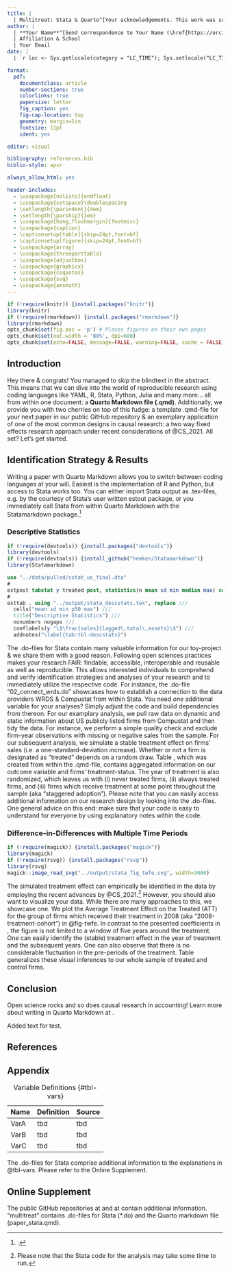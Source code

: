 ```yaml
---
title: |
  | Multitreat: Stata & Quarto^[Your acknowledgements. This work was supported by Deutsche Forschungsgemeinschaft (Project-ID 403041268, TRR 266 Accounting for Transparency).]
author: |
  | **Your Name**^[Send correspondence to Your Name (\href{https://orcid.org/}{orcid.org/yourID}), Affiliation & School, Address, ZIP code & country.]
  | Affiliation & School
  | Your Email
date: |
  | `r loc <- Sys.getlocale(category = "LC_TIME"); Sys.setlocale("LC_TIME", "C"); fdate <- format(Sys.time(), '%B %e, %Y'); Sys.setlocale("LC_TIME", loc); fdate` \vspace{12cm}

format:
  pdf:
    documentclass: article
    number-sections: true
    colorlinks: true
    papersize: letter
    fig_caption: yes
    fig-cap-location: top
    geometry: margin=1in
    fontsize: 11pt
    ident: yes

editor: visual

bibliography: references.bib
biblio-style: apsr

always_allow_html: yes

header-includes:
  - \usepackage[nolists]{endfloat}  
  - \usepackage{setspace}\doublespacing
  - \setlength{\parindent}{4em}
  - \setlength{\parskip}{1em}
  - \usepackage[hang,flushmargin]{footmisc}
  - \usepackage{caption} 
  - \captionsetup[table]{skip=24pt,font=bf}
  - \captionsetup[figure]{skip=24pt,font=bf}
  - \usepackage{array}
  - \usepackage{threeparttable}
  - \usepackage{adjustbox}
  - \usepackage{graphicx}
  - \usepackage{csquotes}
  - \usepackage{svg}
  - \usepackage{amsmath}
---
```


```r
if (!require(knitr)) {install.packages("knitr")}  
library(knitr)
if (!require(rmarkdown)) {install.packages("rmarkdown")}  
library(rmarkdown)
opts_chunk$set(fig.pos = 'p') # Places figures on their own pages
opts_chunk$set(out.width = '80%', dpi=600)
opts_chunk$set(echo=FALSE, message=FALSE, warning=FALSE, cache = FALSE)
```

\thispagestyle{empty}

\pagebreak

\setcounter{page}{1}

```{=tex}
\begin{center}
\vspace{2.5cm}
  \end{center}
```
```{=tex}
\begin{center}
\LARGE Multitreat: Stata \& Quarto
  \end{center}
\vspace{2cm}
```
```{=tex}
\begin{abstract}
\singlespace
Lorem ipsum dolor sit amet, consectetuer adipiscing elit. Aenean commodo ligula eget dolor. Aenean massa. Cum sociis natoque penatibus et magnis dis parturient montes, nascetur ridiculus mus. Donec quam felis, ultricies nec, pellentesque eu, pretium quis, sem. Nulla consequat massa quis enim. Donec pede justo, fringilla vel, aliquet nec, vulputate eget, arcu. In enim justo, rhoncus ut, imperdiet a, venenatis vitae, justo. Nullam dictum felis eu pede mollis pretium. Integer tincidunt.
\end{abstract}
\vspace{2cm}
```
```{=tex}
\begin{flushleft}
\textbf{Keywords}: Stata, Quarto, Reproducible Research, Two-Way-Fixed-Effects \newline
\textbf{Data Availability}: Sources identified in the text \newline
\textbf{Public Code Repository}: \href{https://github.com/trr266/treat}{github.com/trr266/treat}  \newline
\textbf{Declaration of Interest}: The author(s) declare(s) that they have no conflict of interest \newline
  \end{flushleft}
```
\pagebreak

## Introduction

Hey there & congrats! You managed to skip the blindtext in the abstract. This means that we can dive into the world of reproducible research using coding languages like YAML, R, Stata, Python, Julia and many more... all from within one document: a **Quarto Markdown file (.qmd)**. Additionally, we provide you with two cherries on top of this fudge: a template .qmd-file for your next paper in our public GitHub repository & an exemplary application of one of the most common designs in causal research: a two way fixed effects research approach under recent considerations of @CS_2021. All set? Let's get started.

## Identification Strategy & Results

Writing a paper with Quarto Markdown allows you to switch between coding languages at your will. Easiest is the implementation of R and Python, but access to Stata works too. You can either import Stata output as .tex-files, e.g. by the courtesy of Stata's user written estout package, or you immediately call Stata from within Quarto Markdown with the Statamarkdown package.[^1]

[^1]: \href{https://www.ssc.wisc.edu/\~hemken/Stataworkshops/Statamarkdown/stata-and-r-markdown.html}{www.ssc.wisc.edu/\~hemken/Stataworkshops/Statamarkdown/stata-and-r-markdown.html}.

### Descriptive Statistics

```r
if (!require(devtools)) {install.packages("devtools")}  
library(devtools)
if (!require(devtools)) {install_github("hemken/Statamarkdown")}
library(Statamarkdown)
```

```stata
use "../data/pulled/cstat_us_final.dta"
#
estpost tabstat y treated post, statistics(n mean sd min median max) columns(statistics)
#
esttab . using "../output/stata_descstats.tex", replace ///
  cells("mean sd min p50 max") ///
  title("Descriptive Statistics") ///
  nonumbers nogaps ///
  coeflabels(y "\$\frac{sales}{lagged\,total\,assets}\$") ///
  addnotes("\label{tab:tbl-descstats}")
```

\input{../output/stata_descstats.tex}

The .do-files for Stata contain many valuable information for our toy-project & we share them with a good reason. Following open sciences practices makes your research FAIR: findable, accessible, interoperable and reusable as well as reproducible. This allows interested individuals to comprehend and verify identification strategies and analyses of your research and to immediately utilize the respective code. For instance, the .do-file "02_connect_wrds.do" showcases how to establish a connection to the data providers WRDS & Compustat from within Stata. You need *one* additional variable for your analyses? Simply adjust the code and build dependencies from thereon. For our examplary analysis, we pull raw data on dynamic and static information about US publicly listed firms from Compustat and then tidy the data. For instance, we perform a simple quality check and exclude firm-year observations with missing or negative sales from the sample. For our subsequent analysis, we simulate a stable treatment effect on firms' sales (i.e. a one-standard-deviation increase). Whether or not a firm is designated as "treated" depends on a random draw. Table \ref{tab:tbl-descstats}, which was created from within the .qmd-file, contains aggregated information on our outcome variable and firms' treatment-status. The year of treatment is also randomized, which leaves us with (i) never treated firms, (ii) always treated firms, and (iii) firms which receive treatment at some point throughout the sample (aka "staggered adoption"). Please note that you can easily access additional information on our research design by looking into the .do-files. One general advice on this end: make sure that your code is easy to understand for everyone by using explanatory notes within the code.

### Difference-in-Differences with Multiple Time Periods

```r
if (!require(magick)) {install.packages("magick")}  
library(magick)
if (!require(rsvg)) {install.packages("rsvg")}  
library(rsvg)
magick::image_read_svg("../output/stata_fig_twfe.svg", width=3000)
```

\input{../output/stata_tbl_twfe.tex}

The simulated treatment effect can empirically be identified in the data by employing the recent advances by @CS_2021.[^2] However, you should also want to visualize your data. While there are many approaches to this, we showcase one. We plot the Average Treatment Effect on the Treated (ATT) for the group of firms which received their treatment in 2008 (aka "2008-treatment-cohort") in @fig-twfe. In contrast to the presented coefficients in \ref{tab:tbl-twfe}, the figure is not limited to a window of five years around the treatment. One can easily identify the (stable) treatment effect in the year of treatment and the subsequent years. One can also observe that there is no considerable fluctuation in the pre-periods of the treatment. Table \ref{tab:tbl-twfe} generalizes these visual inferences to our whole sample of treated and control firms.

[^2]: Please note that the Stata code for the analysis may take some time to run.

## Conclusion

Open science rocks and so does causal research in accounting! Learn more about writing in Quarto Markdown at \href{https://quarto.org/docs/guide/}{quarto.org}.

Added text for test.

\newpage

## References {.unnumbered}

\singlespacing

\small

::: {#refs}
:::

\doublespacing

\newpage

## Appendix {.unnumbered}

```{=tex}
\renewcommand{\thetable}{A\arabic{table}}
\setcounter{table}{0}
```
| Name | Definition | Source |
|------|------------|--------|
| VarA | tbd        | tbd    |
| VarB | tbd        | tbd    |
| VarC | tbd        | tbd    |

: Variable Definitions {#tbl-vars}

The .do-files for Stata comprise additional information to the explanations in @tbl-vars. Please refer to the Online Supplement.

\newpage

```{=tex}
\renewcommand{\thetable}{\arabic{table}}
\setcounter{table}{0}
```
\processdelayedfloats

\newpage

## Online Supplement {.unnumbered}

The public GitHub repositories at \href{https://github.com/trr266/treat}{github.com/trr266/treat} and at \href{https://github.com/arndtupb/multitreat}{github.com/arndtupb/multitreat} contain additional information. "multitreat" contains .do-files for Stata (\*.do) and the Quarto markdown file (paper_stata.qmd).
